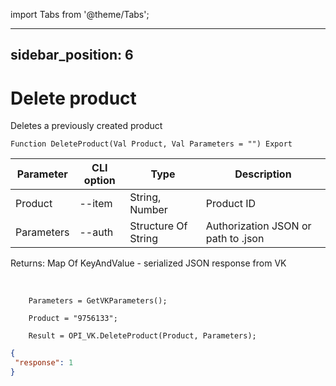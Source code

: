 ﻿import Tabs from '@theme/Tabs';

---
sidebar_position: 6
---

# Delete product
 Deletes a previously created product



`Function DeleteProduct(Val Product, Val Parameters = "") Export`

  | Parameter | CLI option | Type | Description |
  |-|-|-|-|
  | Product | --item | String, Number | Product ID |
  | Parameters | --auth | Structure Of String | Authorization JSON or path to .json |

  
  Returns:  Map Of KeyAndValue - serialized JSON response from VK

<br/>




```bsl title="Code example"
    Parameters = GetVKParameters();

    Product = "9756133";

    Result = OPI_VK.DeleteProduct(Product, Parameters);
```
 



```json title="Result"
{
 "response": 1
}
```
